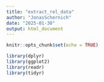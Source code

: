 ```yaml
---
title: "extract_rel_data"
author: "JonasSchernich"
date: "2025-01-30"
output: html_document
---
```


```r
knitr::opts_chunk$set(echo = TRUE)
```
```r
library(dplyr)
library(ggplot2)
library(readr)
library(tidyr)
```
```r


```